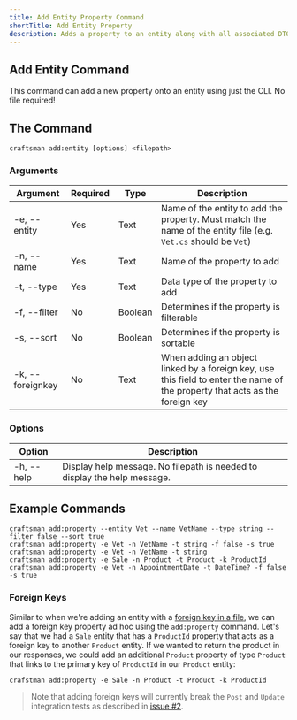 ```yaml
---
title: Add Entity Property Command
shortTitle: Add Entity Property
description: Adds a property to an entity along with all associated DTOs.
---
```


## Add Entity Command

This command can add a new property onto an entity using just the CLI. No file required!

## The Command

```shell
craftsman add:entity [options] <filepath>
```

### Arguments
| Argument         | Required | Type    | Description                                                  |
| ---------------- | -------- | ------- | ------------------------------------------------------------ |
| -e, --entity     | Yes      | Text    | Name of the entity to add the property. Must match the name of the entity file (e.g. `Vet.cs` should be `Vet`) |
| -n, --name       | Yes      | Text    | Name of the property to add                                  |
| -t, --type       | Yes      | Text    | Data type of the property to add                             |
| -f, --filter     | No       | Boolean | Determines if the property is filterable                     |
| -s, --sort       | No       | Boolean | Determines if the property is sortable                       |
| -k, --foreignkey | No       | Text    | When adding an object linked by a foreign key, use this field to enter the name of the property that acts as the foreign key |


### Options
| Option          | Description                                                  |
| --------------- | ------------------------------------------------------------ |
| -h, --help      | Display help message. No filepath is needed to display the help message.


## Example Commands
```shell
craftsman add:property --entity Vet --name VetName --type string --filter false --sort true
craftsman add:property -e Vet -n VetName -t string -f false -s true
craftsman add:property -e Vet -n VetName -t string
craftsman add:property -e Sale -n Product -t Product -k ProductId
craftsman add:property -e Vet -n AppointmentDate -t DateTime? -f false -s true
```

### Foreign Keys
Similar to when we're adding an entity with a [foreign key in a file](/docs/entities#example-with-foreign-key), we can add a foreign key property ad hoc using 
the `add:property` command. Let's say that we had a `Sale` entity that has a `ProductId` property that acts as a foreign key to another `Product` entity. If 
we wanted to return the product in our responses, we could add an additional `Product` property of type `Product` that links to the primary key of `ProductId` in our `Product` entity:

```shell
crafstman add:property -e Sale -n Product -t Product -k ProductId
```

> Note that adding foreign keys will currently break the `Post` and `Update` integration tests as described in [issue #2](https://github.com/pdevito3/craftsman/issues/2).